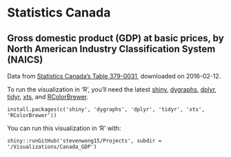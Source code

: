 # Statistics Canada

## Gross domestic product (GDP) at basic prices, by North American Industry Classification System (NAICS)

Data from [Statistics Canada's Table 379-0031](http://www5.statcan.gc.ca/cansim/a26?lang=eng&retrLang=eng&id=3790031&paSer=&pattern=&stByVal=1&p1=1&p2=-1&tabMode=dataTable&csid=), downloaded on 2016-02-12.

To run the visualization in 'R', you'll need the latest [shiny](http://shiny.rstudio.com/), [dygraphs](http://dygraphs.com/), [dplyr](https://github.com/hadley/dplyr), [tidyr](https://cran.r-project.org/web/packages/tidyr/index.html), [xts](https://cran.r-project.org/web/packages/xts/index.html), and [RColorBrewer](https://cran.r-project.org/web/packages/RColorBrewer/index.html).

```
install.packages(c('shiny', 'dygraphs', 'dplyr', 'tidyr', 'xts', 'RColorBrewer'))
```

You can run this visualization in 'R' with:
```
shiny::runGitHub('stevenwong15/Projects', subdir = '/Visualizations/Canada_GDP')
```
